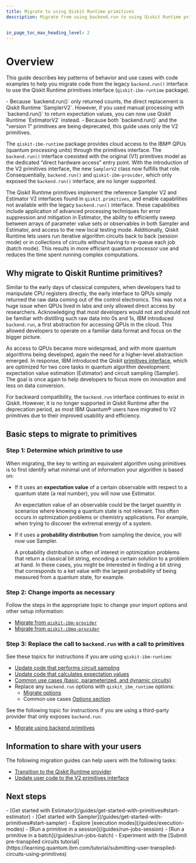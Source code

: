```yaml
---
title: Migrate to using Qiskit Runtime primitives
description: Migrate from using backend.run to using Qiskit Runtime primitives


in_page_toc_max_heading_level: 2
---
```


<span id="migrate-to-qr"></span>
# Overview

This guide describes key patterns of behavior and use cases with code
examples to help you migrate code from the legacy `backend.run()` interface to use the Qiskit Runtime primitives interface (`qiskit-ibm-runtime` package).

<Admonition type="note" title="Notes">
- Because `backend.run()` only returned counts, the direct replacement is Qiskit Runtime `SamplerV2`.  However, if you used manual processing with `backend.run()` to return expectation values, you can now use Qiskit Runtime `EstimatorV2` instead.
- Because both `backend.run()` and the "version 1" primitives are being deprecated, this guide uses only the V2 primitives.
</Admonition>

The `qiskit-ibm-runtime` package provides cloud access to the IBM&reg; QPUs (quantum processing units) through the primitives interface. The `backend.run()` interface coexisted with the original (V1) primitives model as the dedicated “direct hardware access” entry point.  With the introduction of the V2 primitives interface, the new `SamplerV2` class now fulfills that role. Consequentially, `backend.run()` and `qiskit-ibm-provider`, which only exposed the `backend.run()` interface, are no longer supported.

The Qiskit Runtime primitives implement the reference Sampler V2 and Estimator V2 interfaces found in `qiskit.primitives`, and enable capabilities not available with the legacy `backend.run()` interface. These capabilities include application of advanced processing techniques for error suppression and mitigation in Estimator, the ability to efficiently sweep between arrays of parameter value sets or observables in both Sampler and Estimator, and access to the new local testing mode. Additionally, Qiskit Runtime lets users run iterative algorithm circuits back to back (session mode) or in collections of circuits without having to re-queue each job (batch mode). This results in more efficient quantum processor use and reduces the time spent running complex computations.

## Why migrate to Qiskit Runtime primitives?

Similar to the early days of classical computers, when developers had to manipulate CPU registers directly,
the early interface to QPUs simply returned the raw data coming out of the control electronics.
This was not a huge issue when QPUs lived in labs and only allowed direct access by researchers.
Acknowledging that most developers would not and should not be familiar with distilling such raw data into
0s and 1s, IBM introduced `backend.run`, a first abstraction for accessing QPUs in the cloud. This allowed developers
to operate on a familiar data format and focus on the bigger picture.

As access to QPUs became more widespread, and with more quantum algorithms being developed,
again the need for a higher-level abstraction emerged. In response, IBM introduced
the Qiskit [primitives interface](/guides/primitives), which are optimized for two core tasks in quantum algorithm development:
expectation value estimation (Estimator) and circuit sampling (Sampler). The goal is once
again to help developers to focus more on innovation and less on data conversion.

For backward compatibility, the `backend.run` interface continues to exist in Qiskit. However, it is no longer supported
in Qiskit Runtime after the deprecation period, as most IBM Quantum&reg; users have migrated to V2 primitives due to their improved
usability and efficiency.

## Basic steps to migrate to primitives

### Step 1: Determine which primitive to use

When migrating, the key to writing an equivalent algorithm using
primitives is to first identify what minimal unit of information
your algorithm is based on:

-   If it uses an **expectation value** of a certain observable with respect to a quantum state (a real number), you will now use Estimator.

    An expectation value of an observable could be the target quantity in scenarios where knowing a quantum state is not relevant. This often occurs in optimization problems or chemistry applications. For example, when trying to discover the extremal energy of a system.
-   If it uses a **probability distribution** from sampling the device, you will now use Sampler.


    A probability distribution is often of interest in optimization problems that return a classical bit string, encoding a certain solution to a problem at hand. In these cases, you might be interested in finding a bit string that corresponds to a ket value with the largest probability of being measured from a quantum state, for example.

### Step 2: Change imports as necessary

Follow the steps in the appropriate topic to change your import options and other setup information:

- [Migrate from `qiskit-ibm-provider`](qiskit-runtime-from-ibm-provider)
- [Migrate from `qiskit-ibmq-provider`](qiskit-runtime-from-ibmq-provider)

### Step 3: Replace the call to `backend.run` with a call to primitives

See these topics for instructions if you are using `qiskit-ibm-runtime`:

-  [Update code that performs circuit sampling](qiskit-runtime-examples#sampler-algorithm)
-  [Update code that calculates expectation values](qiskit-runtime-examples#estimator-algorithm)
-  [Common use cases (basic, parameterized, and dynamic circuits)](qiskit-runtime-use-case)
-  Replace any `backend.run` options with `qiskit_ibm_runtime` options:
    - [Migrate options](qiskit-runtime-options)
    - Common use cases [Options section](qiskit-runtime-use-case#migrate-options)

See the following topic for instructions if you are using a third-party provider that only exposes `backend.run`:

- [Migrate using backend primitives](qiskit-backend-primitives)

## Information to share with your users

The following migration guides can help users with the following tasks:

- [Transition to the Qiskit Runtime provider](/migration-guides/qiskit-runtime)
- [Update user code to the V2 primitives interface](/migration-guides/v2-primitives)

## Next steps

<Admonition type="tip" title="Recommendations">
    - [Get started with Estimator](/guides/get-started-with-primitives#start-estimator)
    - [Get started with Sampler](/guides/get-started-with-primitives#start-sampler)
    - Explore [execution modes](/guides/execution-modes)
    - [Run a primitive in a session](/guides/run-jobs-session)
    - [Run a primitive in a batch](/guides/run-jobs-batch)
    - Experiment with the [Submit pre-transpiled circuits tutorial](https://learning.quantum.ibm.com/tutorial/submitting-user-transpiled-circuits-using-primitives)

</Admonition>
